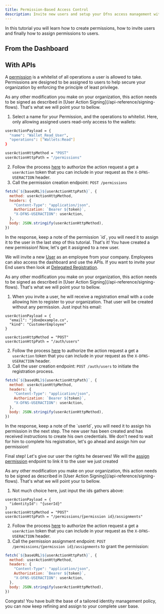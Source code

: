```yaml
---
title: Permission-Based Access Control
description: Invite new users and setup your Dfns access management with user permissions.
---
```



In this tutorial you will learn how to create permissions, how to invite users and finally how to assign permissions to users.

## From the Dashboard

<Youtube videoId="M1Y-6FlD4pQ"/>

## With APIs

<Steps>
<Step title="Create a new Permission">

A [permission](/core-concepts/permissions) is a whitelist of all operations a user is allowed to take. Permissions are designed to be assigned to users to help secure your organization by enforcing the principle of least privilege.

<Info>
As any other modification you make on your organization, this action needs to be signed as described in [User Action Signing](/api-reference/signing-flows). That's what we will point your to bellow.
</Info>



1. Select a name for your Permission, and the operations to whitelist. Here, only allowing assigned users read-only access to the wallets:

```sh
userActionPayload = {
  "name": "Wallet_Read_User",
  "operations": ["Wallets:Read"]
}

userActionHttpMethod = "POST"
userActionHttpPath = "/permissions"
```

2. Follow the process [here](/api-reference/signing-flows) to authorize the action request a get a `userAction` token that you can include in your request as the `X-DFNS-USERACTION` header.
3. Call the permission creation endpoint: `POST /permissions`

```javascript
fetch(`${baseURL}${userActionHttpPath}`, {
  method: userActionHttpMethod,
  headers: {
    "Content-Type": "application/json",
    Authorization: `Bearer ${token}`,
    "X-DFNS-USERACTION": userAction,
  },
  body: JSON.stringify(userActionHttpMethod),
})
```

<Info>
In the response, keep a note of the permission `id`, you will need it to assign it to the user in the last step of this tutorial.
</Info>

<Check>
That's it! You have created a new permission! Now, let's get it assigned to a new user.
</Check>
</Step>

<Step title="Invite a New User">

We will invite a new [User](../api-docs/authentication/user-management) as an employee from your company. Employees can also access the dashboard and use the APIs. If you want to invite your End users then look at [Delegated Registration](/api-reference/registration-flows#delegated-users-registration-flow).

<Info>
As any other modification you make on your organization, this action needs to be signed as described in [User Action Signing](/api-reference/signing-flows). That's what we will point your to bellow.
</Info>



1. When you invite a user, he will receive a registration email with a code allowing him to register to your organization. That user will be created without any permission. Just input his email:

```
userActionPayload = {
  "email": "jdoe@example.co",
  "kind": "CustomerEmployee"
}

userActionHttpMethod = "POST"
userActionHttpPath = "/auth/users"
```

2. Follow the process [here](/api-reference/signing-flows) to authorize the action request a get a `userAction` token that you can include in your request as the `X-DFNS-USERACTION` header.
3. Call the user creation endpoint: `POST /auth/users`  to initiate the registration process.

```javascript
fetch(`${baseURL}${userActionHttpPath}`, {
  method: userActionHttpMethod,
  headers: {
    "Content-Type": "application/json",
    Authorization: `Bearer ${token}`,
    "X-DFNS-USERACTION": userAction,
  },
  body: JSON.stringify(userActionHttpMethod),
})
```

<Info>
In the response, keep a note of the `userId`, you will need it to assign his permission in the next step.
</Info>

<Check>
The new user has been created and has received instructions to create his own credentials. We don't need to wait for him to complete his registration, let's go ahead and assign him our permission!
</Check>
</Step>

<Step title="Assign Permissions">

Final step! Let's give our user the rights he deserves! We will the [assign permission](../api-docs/permissions/permissions/createassignment) endpoint to link it to the user we just created

<Info>
As any other modification you make on your organization, this action needs to be signed as described in [User Action Signing](/api-reference/signing-flows). That's what we will point your to bellow.
</Info>



1. Not much choice here, just input the ids gathers above: 

```
userActionPayload = {
  "identityId": "{userId}"
}
userActionHttpMethod = "POST"
userActionHttpPath = "/permissions/{permission id}/assignments"
```

2. Follow the process [here](/api-reference/signing-flows) to authorize the action request a get a `userAction` token that you can include in your request as the `X-DFNS-USERACTION` header.
3. Call the permission assignment endpoint: `POST /permissions/{permission id}/assignments`  to grant the permission:

```javascript
fetch(`${baseURL}${userActionHttpPath}`, {
  method: userActionHttpMethod,
  headers: {
    "Content-Type": "application/json",
    Authorization: `Bearer ${token}`,
    "X-DFNS-USERACTION": userAction,
  },
  body: JSON.stringify(userActionHttpMethod),
})
```



<Check>
Congrats! You have built the base of a tailored identity management policy, you can now keep refining and assign to your complete user base.
</Check>


</Step>
</Steps>
